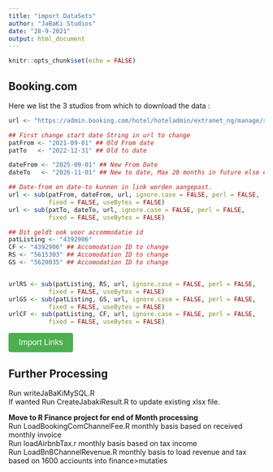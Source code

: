 ```yaml
---
title: "import DataSets"
author: "JaBaKi Studios"
date: "28-9-2021"
output: html_document
---
```


```r
knitr::opts_chunk$set(echo = FALSE)
```

## Booking.com

Here we list the 3 studios from which to download the data :

```r


url <- "https://admin.booking.com/hotel/hoteladmin/extranet_ng/manage/search_reservations.html?upcoming_reservations=1&source=nav&hotel_id=4392906&lang=en&ses=3e915e852e81630c46774e403f6c181e&date_from=2021-09-01&date_to=2022-12-31&date_type=arrival"

## First change start date String in url to change
patFrom <- "2021-09-01" ## Old From date
patTo   <- "2022-12-31" ## Old to date

dateFrom <- "2025-09-01" ## New From Date 
dateTo   <- "2026-11-01" ## New to date, Max 20 months in future else error in bdc

## Date-from en date-to kunnen in link worden aangepast. 
url <- sub(patFrom, dateFrom, url, ignore.case = FALSE, perl = FALSE,
           fixed = FALSE, useBytes = FALSE)
url <- sub(patTo, dateTo, url, ignore.case = FALSE, perl = FALSE,
           fixed = FALSE, useBytes = FALSE)

## Dit geldt ook voor accommodatie id
patListing <- "4392906"
CF <- "4392906" ## Accomodation ID to change
RS <- "5615303" ## Accomodation ID to change
GS <- "5620035" ## Accomodation ID to change


urlRS <- sub(patListing, RS, url, ignore.case = FALSE, perl = FALSE,
           fixed = FALSE, useBytes = FALSE) 
urlGS <- sub(patListing, GS, url, ignore.case = FALSE, perl = FALSE,
           fixed = FALSE, useBytes = FALSE) 
urlCF <- sub(patListing, CF, url, ignore.case = FALSE, perl = FALSE,
           fixed = FALSE, useBytes = FALSE) 


```

<button onclick="openImportPopup()" style="background-color: #4CAF50; color: white; padding: 10px 20px; border: none; border-radius: 4px; cursor: pointer; font-size: 16px;">Import Links</button>

<div id="importPopup" style="display: none; position: fixed; z-index: 1; left: 0; top: 0; width: 100%; height: 100%; background-color: rgba(0,0,0,0.4);">
  <div style="background-color: #fefefe; margin: 15% auto; padding: 20px; border: 1px solid #888; width: 50%; border-radius: 8px;">
    <span onclick="closeImportPopup()" style="color: #aaa; float: right; font-size: 28px; font-weight: bold; cursor: pointer;">&times;</span>
    <h3>Import Data Links</h3>
    <div style="margin: 10px 0;">
      <h4>Booking.com Studios:</h4>
      <a href="`r urlRS`" target="_blank" style="display: block; margin: 5px 0; padding: 8px; background-color: #f0f0f0; text-decoration: none; border-radius: 4px;">Red Studio (RS)</a>
      <a href="`r urlGS`" target="_blank" style="display: block; margin: 5px 0; padding: 8px; background-color: #f0f0f0; text-decoration: none; border-radius: 4px;">Green Studio (GS)</a>
      <a href="`r urlCF`" target="_blank" style="display: block; margin: 5px 0; padding: 8px; background-color: #f0f0f0; text-decoration: none; border-radius: 4px;">Child Friendly (CF)</a>
    </div>
    <div style="margin: 10px 0;">
      <h4>Airbnb:</h4>
      <a href="https://www.airbnb.nl/hosting/reservations/all" target="_blank" style="display: block; margin: 5px 0; padding: 8px; background-color: #f0f0f0; text-decoration: none; border-radius: 4px;">Alles (Select period & download BTW factuur)</a>
    </div>
    <div style="margin: 10px 0;">
      <h4>JaBaKi Direct:</h4>
      <div style="padding: 8px; background-color: #e8f4f8; border-radius: 4px;">File already at: C:\Users\peter\OneDrive\R\AirBnB\data</div>
    </div>
  </div>
</div>

<script>
function openImportPopup() {
  document.getElementById('importPopup').style.display = 'block';
}

function closeImportPopup() {
  document.getElementById('importPopup').style.display = 'none';
}

window.onclick = function(event) {
  var popup = document.getElementById('importPopup');
  if (event.target == popup) {
    popup.style.display = 'none';
  }
}
</script>

## Further Processing

Run writeJaBaKiMySQL.R\
If wanted Run CreateJabakiResult.R to update existing xlsx file.\

<b>Move to R Finance project for end of Month processing</b>\
Run LoadBookingComChannelFee.R monthly basis based on received monthly invoice\
Run loadAirbnbTax.r monthly basis based on tax income\
Run LoadBnBChannelRevenue.R monthly basis to load revenue and tax based on 1600 acciounts into finance>mutaties





